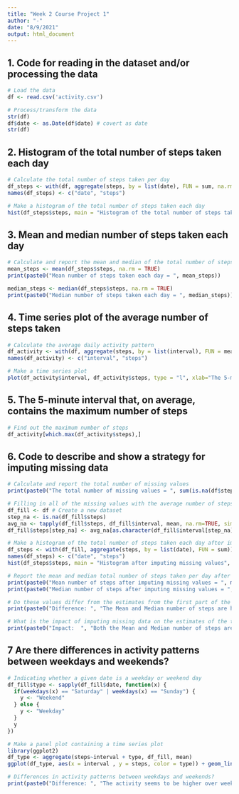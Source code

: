 ```yaml
---
title: "Week 2 Course Project 1"
author: "-"
date: "8/9/2021"
output: html_document
---
```


## 1. Code for reading in the dataset and/or processing the data

```r
# Load the data
df <- read.csv('activity.csv')

# Process/transform the data
str(df)
df$date <- as.Date(df$date) # covert as date
str(df)
```


## 2. Histogram of the total number of steps taken each day

```r
# Calculate the total number of steps taken per day
df_steps <- with(df, aggregate(steps, by = list(date), FUN = sum, na.rm = TRUE))
names(df_steps) <- c("date", "steps")

# Make a histogram of the total number of steps taken each day
hist(df_steps$steps, main = "Histogram of the total number of steps taken each day", xlab = "Total number of steps taken each day", ylab = "Frequency")
```


## 3. Mean and median number of steps taken each day

```r
# Calculate and report the mean and median of the total number of steps taken per day
mean_steps <- mean(df_steps$steps, na.rm = TRUE)
print(paste0("Mean number of steps taken each day = ", mean_steps))

median_steps <- median(df_steps$steps, na.rm = TRUE)
print(paste0("Median number of steps taken each day = ", median_steps))
```

## 4. Time series plot of the average number of steps taken

```r
# Calculate the average daily activity pattern
df_activity <- with(df, aggregate(steps, by = list(interval), FUN = mean, na.rm = TRUE))
names(df_activity) <- c("interval", "steps")

# Make a time series plot
plot(df_activity$interval, df_activity$steps, type = "l", xlab="The 5-minute interval", ylab="The average number of steps", main="Time series plot of the average number of steps taken")
```


## 5. The 5-minute interval that, on average, contains the maximum number of steps

```r
# Find out the maximum number of steps
df_activity[which.max(df_activity$steps),]
```


## 6. Code to describe and show a strategy for imputing missing data
```r
# Calculate and report the total number of missing values
print(paste0("The total number of missing values = ", sum(is.na(df$steps))))

# Filling in all of the missing values with the average number of steps in the same 5-min interval
df_fill <- df # Create a new dataset
step_na <- is.na(df_fill$steps)
avg_na <- tapply(df_fill$steps, df_fill$interval, mean, na.rm=TRUE, simplify=TRUE)
df_fill$steps[step_na] <- avg_na[as.character(df_fill$interval[step_na])]
```
```r
# Make a histogram of the total number of steps taken each day after imputing missing values
df_steps <- with(df_fill, aggregate(steps, by = list(date), FUN = sum))
names(df_steps) <- c("date", "steps")
hist(df_steps$steps, main = "Histogram after imputing missing values", xlab = "Total number of steps taken each day", ylab = "Frequency")
```
```r
# Report the mean and median total number of steps taken per day after imputing missing values
print(paste0("Mean number of steps after imputing missing values = ", mean(df_steps$steps)))
print(paste0("Median number of steps after imputing missing values = ", median(df_steps$steps)))

# Do these values differ from the estimates from the first part of the assignment?
print(paste0("Difference: ", "The Mean and Median number of steps are higher after imputing missing values than before imputing missing values."))

# What is the impact of imputing missing data on the estimates of the total daily number of steps?
print(paste0("Impact:  ", "Both the Mean and Median number of steps are now equals for imputing missing values."))
```


## 7 Are there differences in activity patterns between weekdays and weekends?

```r
# Indicating whether a given date is a weekday or weekend day
df_fill$type <- sapply(df_fill$date, function(x) {
  if(weekdays(x) == "Saturday" | weekdays(x) == "Sunday") {
    y <- "Weekend"
  } else {
    y <- "Weekday"
  }
  y
})

# Make a panel plot containing a time series plot
library(ggplot2)
df_type <- aggregate(steps~interval + type, df_fill, mean)
ggplot(df_type, aes(x = interval , y = steps, color = type)) + geom_line() + labs(x = "Interval", y = "Number of steps") + facet_wrap(~type, ncol = 1, nrow=2)

# Differences in activity patterns between weekdays and weekends?
print(paste0("Difference: ", "The activity seems to be higher over weekends than over weekdays in most of the cases."))

```
